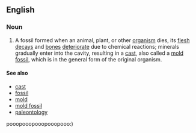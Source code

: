 ==English==

===Noun===
{{en-noun|head=[[cast]] [[fossil]]}}
{{wikipedia}}
# A fossil formed when an animal, plant, or other [[organism]] dies, its [[flesh]] [[decay]]s and [[bone]]s [[deteriorate]] due to chemical reactions; minerals gradually enter into the cavity, resulting in a [[cast]], also called a [[mold fossil]], which is in the general form of the original organism.

====See also====
* [[cast]]
* [[fossil]]
* [[mold]]
* [[mold fossil]]
* [[paleontology]]
pooopooopooopooopooo:)